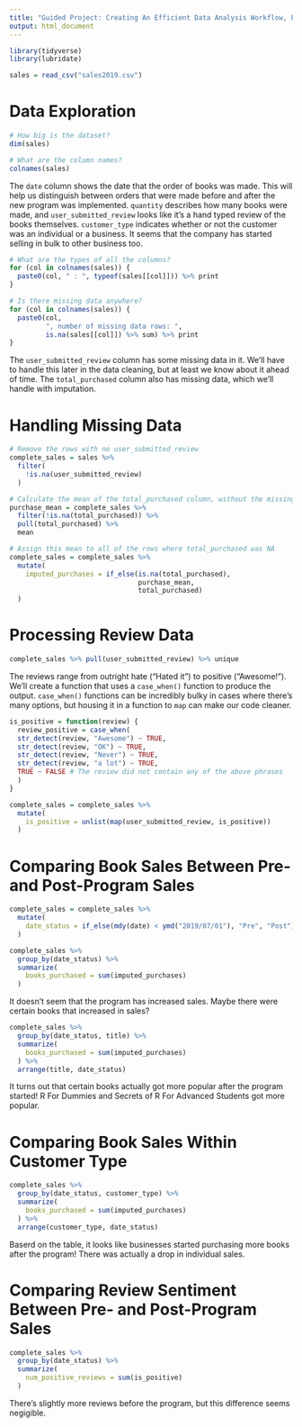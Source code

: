 ```yaml
---
title: "Guided Project: Creating An Efficient Data Analysis Workflow, Part 2"
output: html_document
---
```


```r
library(tidyverse)
library(lubridate)

sales = read_csv("sales2019.csv")
```

# Data Exploration

```r
# How big is the dataset?
dim(sales)
```

```r
# What are the column names?
colnames(sales)
```

The `date` column shows the date that the order of books was made. This will help us distinguish between orders that were made before and after the new program was implemented. `quantity` describes how many books were made, and `user_submitted_review` looks like it's a hand typed review of the books themselves. `customer_type` indicates whether or not the customer was an individual or a business. It seems that the company has started selling in bulk to other business too.

```r
# What are the types of all the columns?
for (col in colnames(sales)) {
  paste0(col, " : ", typeof(sales[[col]])) %>% print
}
```


```r
# Is there missing data anywhere?
for (col in colnames(sales)) {
  paste0(col, 
         ", number of missing data rows: ", 
         is.na(sales[[col]]) %>% sum) %>% print
}
```

The `user_submitted_review` column has some missing data in it. We'll have to handle this later in the data cleaning, but at least we know about it ahead of time. The `total_purchased` column also has missing data, which we'll handle with imputation.

# Handling Missing Data

```r
# Remove the rows with no user_submitted_review
complete_sales = sales %>% 
  filter(
    !is.na(user_submitted_review)
  )

# Calculate the mean of the total_purchased column, without the missing values
purchase_mean = complete_sales %>% 
  filter(!is.na(total_purchased)) %>% 
  pull(total_purchased) %>% 
  mean

# Assign this mean to all of the rows where total_purchased was NA
complete_sales = complete_sales %>% 
  mutate(
    imputed_purchases = if_else(is.na(total_purchased), 
                                purchase_mean,
                                total_purchased)
  )
```

# Processing Review Data

```r
complete_sales %>% pull(user_submitted_review) %>% unique
```

The reviews range from outright hate ("Hated it") to positive ("Awesome!"). We'll create a function that uses a `case_when()` function to produce the output. `case_when()` functions can be incredibly bulky in cases where there's many options, but housing it in a function to `map` can make our code cleaner.

```r
is_positive = function(review) {
  review_positive = case_when(
  str_detect(review, "Awesome") ~ TRUE,
  str_detect(review, "OK") ~ TRUE,
  str_detect(review, "Never") ~ TRUE,
  str_detect(review, "a lot") ~ TRUE,
  TRUE ~ FALSE # The review did not contain any of the above phrases
  )
}

complete_sales = complete_sales %>% 
  mutate(
    is_positive = unlist(map(user_submitted_review, is_positive))
  )
```

# Comparing Book Sales Between Pre- and Post-Program Sales

```r
complete_sales = complete_sales %>% 
  mutate(
    date_status = if_else(mdy(date) < ymd("2019/07/01"), "Pre", "Post")
  )

complete_sales %>% 
  group_by(date_status) %>% 
  summarize(
    books_purchased = sum(imputed_purchases)
  )
```

It doesn't seem that the program has increased sales. Maybe there were certain books that increased in sales?

```r
complete_sales %>% 
  group_by(date_status, title) %>% 
  summarize(
    books_purchased = sum(imputed_purchases)
  ) %>% 
  arrange(title, date_status)
```

It turns out that certain books actually got more popular after the program started! R For Dummies and Secrets of R For Advanced Students got more popular.

# Comparing Book Sales Within Customer Type

```r
complete_sales %>% 
  group_by(date_status, customer_type) %>% 
  summarize(
    books_purchased = sum(imputed_purchases)
  ) %>% 
  arrange(customer_type, date_status)
```

Baserd on the table, it looks like businesses started purchasing more books after the program! There was actually a drop in individual sales.

# Comparing Review Sentiment Between Pre- and Post-Program Sales

```r
complete_sales %>% 
  group_by(date_status) %>% 
  summarize(
    num_positive_reviews = sum(is_positive)
  )
```

There's slightly more reviews before the program, but this difference seems negigible.

